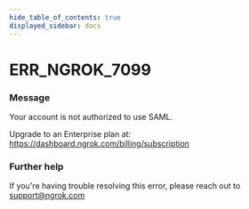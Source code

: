 ```yaml
---
hide_table_of_contents: true
displayed_sidebar: docs
---
```



# ERR_NGROK_7099

### Message

Your account is not authorized to use SAML.

Upgrade to an Enterprise plan at: https://dashboard.ngrok.com/billing/subscription

<ErrorDetails error="err_ngrok_7099" />

### Further help

If you're having trouble resolving this error, please reach out to [support@ngrok.com](mailto:support@ngrok.com?subject=Help%20with%20ERR_NGROK_7099)

